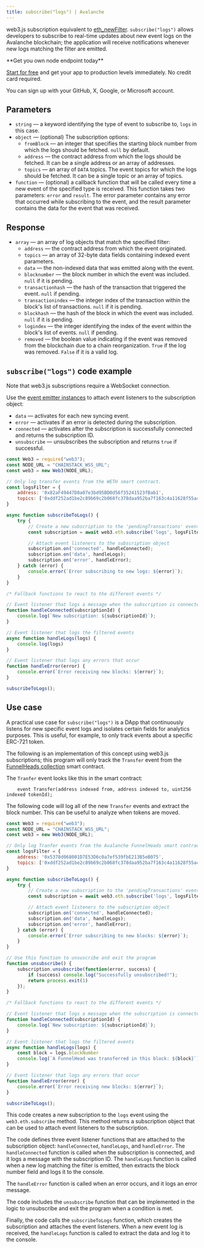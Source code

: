 ---
title: subscribe("logs") | Avalanche
---

web3.js subscription equivalent to [eth\_newFilter](/api-reference/avalanche_node_api/logs_and_events/eth_newFilter). `subscribe("logs")` allows developers to subscribe to real-time updates about new event logs on the Avalanche blockchain; the application will receive notifications whenever new logs matching the filter are emitted.

<Check>
**Get you own node endpoint today**

[Start for free](https://console.chainstack.com/) and get your app to production levels immediately. No credit card required.

You can sign up with your GitHub, X, Google, or Microsoft account.
</Check>


## Parameters

* `string` — a keyword identifying the type of event to subscribe to, `logs` in this case.
* `object` — (optional) The subscription options:
  + `fromBlock` — an integer that specifies the starting block number from which the logs should be fetched. `null` by default.
  + `address` — the contract address from which the logs should be fetched. It can be a single address or an array of addresses.
  + `topics` — an array of `DATA` topics. The event topics for which the logs should be fetched. It can be a single topic or an array of topics.
* `function` — (optional) a callback function that will be called every time a new event of the specified type is received. This function takes two parameters: `error` and `result`. The error parameter contains any error that occurred while subscribing to the event, and the result parameter contains the data for the event that was received.

## Response

* `array` — an array of log objects that match the specified filter:
  + `address` — the contract address from which the event originated.
  + `topics` — an array of 32-byte data fields containing indexed event parameters.
  + `data` — the non-indexed data that was emitted along with the event.
  + `blocknumber` — the block number in which the event was included. `null` if it is pending.
  + `transactionhash` — the hash of the transaction that triggered the event. `null` if pending.
  + `transactionindex` — the integer index of the transaction within the block's list of transactions. `null` if it is pending.
  + `blockhash` — the hash of the block in which the event was included. `null` if it is pending.
  + `logindex` — the integer identifying the index of the event within the block's list of events. `null` if pending.
  + `removed` — the boolean value indicating if the event was removed from the blockchain due to a chain reorganization. `True` if the log was removed. `False` if it is a valid log.

## `subscribe("logs")` code example

<Note>
Note that web3.js subscriptions require a WebSocket connection.
</Note>


Use the [event emitter instances](https://web3js.readthedocs.io/en/v1.2.11/web3-eth-subscribe.html#eth-subscription-return) to attach event listeners to the subscription object:

* `data` — activates for each new syncing event.
* `error` — activates if an error is detected during the subscription.
* `connected` — activates after the subscription is successfully connected and returns the subscription ID.
* `unsubscribe` — unsubscribes the subscription and returns `true` if successful.

```javascript index.js
const Web3 = require("web3");
const NODE_URL = "CHAINSTACK_WSS_URL";
const web3 = new Web3(NODE_URL);

// Only log transfer events from the WETH smart contract.
const logsFilter = {
    address: '0x82aF49447D8a07e3bd95BD0d56f35241523fBab1',
    topics: ['0xddf252ad1be2c89b69c2b068fc378daa952ba7f163c4a11628f55a4df523b3ef']
}

async function subscribeToLogs() {
    try {
        // Create a new subscription to the 'pendingTransactions' event
        const subscription = await web3.eth.subscribe('logs', logsFilter);

        // Attach event listeners to the subscription object
        subscription.on('connected', handleConnected);
        subscription.on('data', handleLogs);
        subscription.on('error', handleError);
    } catch (error) {
        console.error(`Error subscribing to new logs: ${error}`);
    }
}

/* Fallback functions to react to the different events */

// Event listener that logs a message when the subscription is connected
function handleConnected(subscriptionId) {
    console.log(`New subscription: ${subscriptionId}`);
}

// Event listener that logs the filtered events
async function handleLogs(logs) {
    console.log(logs)
}

// Event listener that logs any errors that occur
function handleError(error) {
    console.error(`Error receiving new blocks: ${error}`);
}

subscribeToLogs();
```


## Use case

A practical use case for `subscribe("logs")` is a DApp that continuously listens for new specific event logs and isolates certain fields for analytics purposes. This is useful, for example, to only track events about a specific ERC-721 token.

The following is an implementation of this concept using web3.js subscriptions; this program will only track the `Transfer` event from the [FunnelHeads collection](https://snowtrace.io/token/0x5378d068001d7e53d6c0a7ef539fbe213b5eb075#code) smart contract.

The `Tranfer` event looks like this in the smart contract:

```sol IERC721.sol
    event Transfer(address indexed from, address indexed to, uint256 indexed tokenId);
```


The following code will log all of the new `Transfer` events and extract the block number. This can be useful to analyze when tokens are moved.

```javascript index.js
const Web3 = require("web3");
const NODE_URL = "CHAINSTACK_WSS_URL";
const web3 = new Web3(NODE_URL);

// Only log Tranfer events from the Avalanche FunnelHeads smart contract.
const logsFilter = {
    address: '0x5378d068001D7E53D6c0a7ef539fbE213B5eB075',
    topics: ['0xddf252ad1be2c89b69c2b068fc378daa952ba7f163c4a11628f55a4df523b3ef']
}

async function subscribeToLogs() {
    try {
        // Create a new subscription to the 'pendingTransactions' event
        const subscription = await web3.eth.subscribe('logs', logsFilter);

        // Attach event listeners to the subscription object
        subscription.on('connected', handleConnected);
        subscription.on('data', handleLogs);
        subscription.on('error', handleError);
    } catch (error) {
        console.error(`Error subscribing to new blocks: ${error}`);
    }
}

// Use this function to unsuscribe and exit the program
function unsubscribe() {
    subscription.unsubscribe(function(error, success) {
        if (success) console.log("Successfully unsubscribed!");
        return process.exit(1)
    });
}

/* Fallback functions to react to the different events */

// Event listener that logs a message when the subscription is connected
function handleConnected(subscriptionId) {
    console.log(`New subscription: ${subscriptionId}`);
}

// Event listener that logs the filtered events
async function handleLogs(logs) {
    const block = logs.blockNumber
    console.log(`A FunnelHead was transferred in this block: ${block}`)
}

// Event listener that logs any errors that occur
function handleError(error) {
    console.error(`Error receiving new blocks: ${error}`);
}

subscribeToLogs();
```


This code creates a new subscription to the `logs` event using the `web3.eth.subscribe` method. This method returns a subscription object that can be used to attach event listeners to the subscription.

The code defines three event listener functions that are attached to the subscription object: `handleConnected`, `handleLogs`, and `handleError`. The `handleConnected` function is called when the subscription is connected, and it logs a message with the subscription ID. The `handleLogs` function is called when a new log matching the filter is emitted, then extracts the block number field and logs it to the console.

The `handleError` function is called when an error occurs, and it logs an error message.

The code includes the `unsubscribe` function that can be implemented in the logic to unsubscribe and exit the program when a condition is met.

Finally, the code calls the `subscribeToLogs` function, which creates the subscription and attaches the event listeners. When a new event log is received, the `handleLogs` function is called to extract the data and log it to the console.